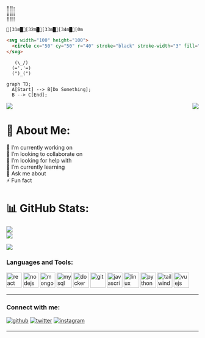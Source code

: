 ```
⣿⣿⡆
⣿⣿⡇
⣿⣿⡇
```
```ansi
[31m█[32m█[33m█[34m█[0m
```
```html
<svg width="100" height="100">
  <circle cx="50" cy="50" r="40" stroke="black" stroke-width="3" fill="red" />
</svg>
```
```
   (\_/)
  (='.'=)
  (")_(")
```
```mermaid
graph TD;
  A[Start] --> B[Do Something];
  B --> C[End];
```

<div>

<div  width="50%">
<!-- Programmer gif -->
<img src="header.png">
<img align="right" src="https://raw.githubusercontent.com/codePerfectPlus/codeperfectplus/master/assets/img/programmer.gif">


# 💫 About Me:
🔭 I’m currently working on<br>👯 I’m looking to collaborate on<br>🤝 I’m looking for help with<br>🌱 I’m currently learning<br>💬 Ask me about<br>⚡ Fun fact

<!--  -->
</div>
<div width="50%" margin-top="50px">
<!-- Github Stats -->

# 📊 GitHub Stats:
![](https://github-readme-stats.vercel.app/api?username=Tibex88&theme=gotham&hide_border=true&include_all_commits=true&count_private=true)<br/>
![](https://github-readme-streak-stats.herokuapp.com/?user=Tibex88&theme=gotham&hide_border=true)<br/>
<!--  -->

<!-- Top Languages -->
![](https://github-readme-stats.vercel.app/api/top-langs/?username=Tibex88&theme=gotham&hide_border=true&include_all_commits=true&count_private=true&layout=compact)
<!--  -->
</div>

<div align="right">

</div>

<div>

<h3 align="left">Languages and Tools:</h3>
<div>
<p align="left">
<!-- languages -->
<a href="https://reactjs.org/" target="_blank" rel="noreferrer"><img src="https://raw.githubusercontent.com/devicons/devicon/master/icons/react/react-original-wordmark.svg" alt="react" width="40" height="40"/></a>
<a href="https://nodejs.org" target="_blank" rel="noreferrer"><img src="https://raw.githubusercontent.com/devicons/devicon/master/icons/nodejs/nodejs-original-wordmark.svg" alt="nodejs" width="40" height="40"/></a>
 <a href="https://www.mongodb.com/" target="_blank" rel="noreferrer"><img src="https://raw.githubusercontent.com/devicons/devicon/master/icons/mongodb/mongodb-original-wordmark.svg" alt="mongodb" width="40" height="40"/></a>
  <a href="https://www.mysql.com/" target="_blank" rel="noreferrer"><img src="https://raw.githubusercontent.com/devicons/devicon/master/icons/mysql/mysql-original-wordmark.svg" alt="mysql" width="40" height="40"/></a> 
    <a href="https://www.docker.com/" target="_blank" rel="noreferrer"><img src="https://raw.githubusercontent.com/devicons/devicon/master/icons/docker/docker-original-wordmark.svg" alt="docker" width="40" height="40"/></a>
    <a href="https://git-scm.com/" target="_blank" rel="noreferrer"><img src="https://www.vectorlogo.zone/logos/git-scm/git-scm-icon.svg" alt="git" width="40" height="40"/></a> 
      <a href="https://developer.mozilla.org/en-US/docs/Web/JavaScript" target="_blank" rel="noreferrer"><img src="https://raw.githubusercontent.com/devicons/devicon/master/icons/javascript/javascript-original.svg" alt="javascript" width="40" height="40"/></a> 
      <a href="https://www.linux.org/" target="_blank" rel="noreferrer"><img src="https://raw.githubusercontent.com/devicons/devicon/master/icons/linux/linux-original.svg" alt="linux" width="40" height="40"/></a> 
          <a href="https://www.python.org" target="_blank" rel="noreferrer"><img src="https://raw.githubusercontent.com/devicons/devicon/master/icons/python/python-original.svg" alt="python" width="40" height="40"/></a> 
           <a href="https://tailwindcss.com/" target="_blank" rel="noreferrer"><img src="https://www.vectorlogo.zone/logos/tailwindcss/tailwindcss-icon.svg" alt="tailwind" width="40" height="40"/></a> 
           <a href="https://vuejs.org/" target="_blank" rel="noreferrer"><img src="https://raw.githubusercontent.com/devicons/devicon/master/icons/vuejs/vuejs-original-wordmark.svg" alt="vuejs" width="40" height="40"/></a> 

   <!--  -->
   </p>
</div>


<hr>
<h3 align="left">Connect with me:</h3>
<p align="left">
<!-- Socials -->
<a href="https://github.com/Tibex88" target="_blank"><img src=https://img.shields.io/badge/github-%2324292e.svg?&style=for-the-badge&logo=github&logoColor=white alt=github style="margin-bottom: 5px;" /></a>
 <a href="https://twitter.com/@tibesolomon" target="blank"><img src=https://img.shields.io/badge/twitter-%2300acee.svg?&style=for-the-badge&logo=twitter&logoColor=white alt=twitter style="margin-bottom: 5px;" /></a>
<a href="https://instagram.com/tibex6" target="blank">
<img src=https://img.shields.io/badge/instagram-%23000000.svg?&style=for-the-badge&logo=instagram&logoColor=white alt=instagram style="margin-bottom: 5px;" />
</a>
</p>
<hr>

<!-- # 💻 Tech Stack: -->
<!-- ![C++](https://img.shields.io/badge/c++-%2300599C.svg?style=for-the-badge&logo=c%2B%2B&logoColor=white)
![CSS3](https://img.shields.io/badge/css3-%231572B6.svg?style=for-the-badge&logo=css3&logoColor=white) 
![HTML5](https://img.shields.io/badge/html5-%23E34F26.svg?style=for-the-badge&logo=html5&logoColor=white) 
![Java](https://img.shields.io/badge/java-%23ED8B00.svg?style=for-the-badge&logo=java&logoColor=white) 
![JavaScript](https://img.shields.io/badge/javascript-%23323330.svg?style=for-the-badge&logo=javascript&logoColor=%23F7DF1E) 
![Markdown](https://img.shields.io/badge/markdown-%23000000.svg?style=for-the-badge&logo=markdown&logoColor=white) 
![PHP](https://img.shields.io/badge/php-%23777BB4.svg?style=for-the-badge&logo=php&logoColor=white) 
![Python](https://img.shields.io/badge/python-3670A0?style=for-the-badge&logo=python&logoColor=ffdd54) 
![Netlify](https://img.shields.io/badge/netlify-%23000000.svg?style=for-the-badge&logo=netlify&logoColor=#00C7B7) 
![Chart.js](https://img.shields.io/badge/chart.js-F5788D.svg?style=for-the-badge&logo=chart.js&logoColor=white) 
![Express.js](https://img.shields.io/badge/express.js-%23404d59.svg?style=for-the-badge&logo=express&logoColor=%2361DAFB) 
![NPM](https://img.shields.io/badge/NPM-%23000000.svg?style=for-the-badge&logo=npm&logoColor=white) 
![JWT](https://img.shields.io/badge/JWT-black?style=for-the-badge&logo=JSON%20web%20tokens) ![jQuery](https://img.shields.io/badge/jquery-%230769AD.svg?style=for-the-badge&logo=jquery&logoColor=white) ![NodeJS](https://img.shields.io/badge/node.js-6DA55F?style=for-the-badge&logo=node.js&logoColor=white) ![Qt](https://img.shields.io/badge/Qt-%23217346.svg?style=for-the-badge&logo=Qt&logoColor=white) ![SASS](https://img.shields.io/badge/SASS-hotpink.svg?style=for-the-badge&logo=SASS&logoColor=white) ![React](https://img.shields.io/badge/react-%2320232a.svg?style=for-the-badge&logo=react&logoColor=%2361DAFB) ![TailwindCSS](https://img.shields.io/badge/tailwindcss-%2338B2AC.svg?style=for-the-badge&logo=tailwind-css&logoColor=white) ![Vue.js](https://img.shields.io/badge/vuejs-%2335495e.svg?style=for-the-badge&logo=vuedotjs&logoColor=%234FC08D) ![MySQL](https://img.shields.io/badge/mysql-%2300f.svg?style=for-the-badge&logo=mysql&logoColor=white) ![MongoDB](https://img.shields.io/badge/MongoDB-%234ea94b.svg?style=for-the-badge&logo=mongodb&logoColor=white) ![Adobe XD](https://img.shields.io/badge/Adobe%20XD-470137?style=for-the-badge&logo=Adobe%20XD&logoColor=#FF61F6) ![Adobe Illustrator](https://img.shields.io/badge/adobeillustrator-%23FF9A00.svg?style=for-the-badge&logo=adobeillustrator&logoColor=white) ![Adobe Photoshop](https://img.shields.io/badge/adobephotoshop-%2331A8FF.svg?style=for-the-badge&logo=adobephotoshop&logoColor=white) -->
